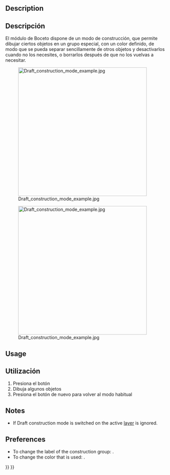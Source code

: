 <languages/>

{{Docnav
|[[Draft_SetStyle|SetStyle]]
|[[Draft_AutoGroup|AutoGroup]]
|[[Draft_Workbench|Draft]]
|IconL=Draft_SetStyle.svg
|IconR=
|IconC=Workbench_Draft.svg
}}

<div class="mw-translate-fuzzy">
{{GuiCommand/es
|Name=Draft ToggleConstructionMode
|Name/es=Draft ToggleConstructionMode
|MenuLocation=Boceto → Utilidades → Alternar modo de construcción
|Workbenches=[[Draft_Workbench/es|Boceto]], [[Arch_Workbench/es|Arquitectura]]
|Shortcut={{KEY|C}} {{KEY|M}}
}}
</div>

==Description== 

<div class="mw-translate-fuzzy">
==Descripción==

El módulo de Boceto dispone de un modo de construcción, que permite dibujar ciertos objetos en un grupo especial, con un color definido, de modo que se pueda separar sencillamente de otros objetos y desactivarlos cuando no los necesites, o borrarlos después de que no los vuelvas a necesitar.
</div>

[[Image:Draft construction mode example.jpg|400px]]
<div class="mw-translate-fuzzy">
[[Image:Draft construction mode example.jpg|400px]]
</div>

==Usage== 

<div class="mw-translate-fuzzy">
==Utilización==

# Presiona el botón {{KEY|[[Image:Draft ToggleConstructionMode.png|16px]] [[Draft ToggleConstructionMode/es|Alternar modo de construcción]]}} 
# Dibuja algunos objetos
# Presiona el botón {{KEY|[[Image:Draft ToggleConstructionMode.png|16px]] [[Draft ToggleConstructionMode/es|Alternar modo de construcción]]}} de nuevo para volver al modo habitual
</div>

==Notes==

* If Draft construction mode is switched on the active [[Draft_Layer|layer]] is ignored.

==Preferences==

* To change the label of the construction group: {{MenuCommand|Edit → Preferences → Draft → General → Construction group label}}.
* To change the color that is used: {{MenuCommand|Edit → Preferences → Draft → General → Construction geometry color}}.


{{Docnav
|[[Draft_SetStyle|SetStyle]]
|[[Draft_AutoGroup|AutoGroup]]
|[[Draft_Workbench|Draft]]
|IconL=Draft_SetStyle.svg
|IconR=
|IconC=Workbench_Draft.svg
}}

{{Draft Tools navi{{#translation:}}}}
{{Userdocnavi{{#translation:}}}}